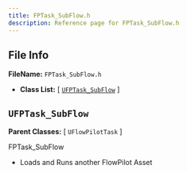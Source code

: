 ```yaml
---
title: FPTask_SubFlow.h
description: Reference page for FPTask_SubFlow.h
---
```


## File Info


__FileName:__ `FPTask_SubFlow.h`
- __Class List:__ 
[ [`UFPTask_SubFlow`](#ufptask_subflow) ]


## `UFPTask_SubFlow` 


__Parent Classes:__
[ `UFlowPilotTask` ]

 
FPTask_SubFlow 
- Loads and Runs another FlowPilot Asset 
